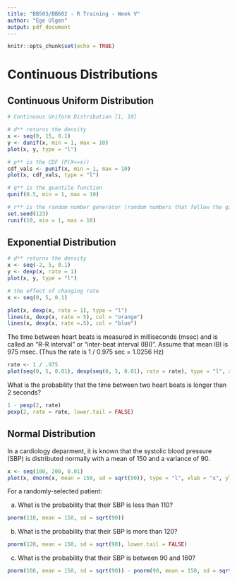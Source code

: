 ```yaml
---
title: "BB503/BB602 - R Training - Week V"
author: "Ege Ulgen"
output: pdf_document
---
```


```r
knitr::opts_chunk$set(echo = TRUE)
```

# Continuous Distributions

## Continuous Uniform Distribution

```r
# Continuous Uniform Distribution [1, 10]

# d** returns the density 
x <- seq(0, 15, 0.1)
y <- dunif(x, min = 1, max = 10)
plot(x, y, type = "l")

# p** is the CDF (P(X<=x))
cdf_vals <- punif(x, min = 1, max = 10)
plot(x, cdf_vals, type = "l")

# q** is the quantile function
qunif(0.5, min = 1, max = 10)

# r** is the random number generator (random numbers that follow the given distribution)
set.seed(123)
runif(10, min = 1, max = 10)
```

## Exponential Distribution

```r
# d** returns the density 
x <- seq(-2, 5, 0.1)
y <- dexp(x, rate = 1)
plot(x, y, type = "l")

# the effect of changing rate
x <- seq(0, 5, 0.1)

plot(x, dexp(x, rate = 1), type = "l")
lines(x, dexp(x, rate = 5), col = "orange")
lines(x, dexp(x, rate =.5), col = "blue")
```

The time between heart beats is measured in milliseconds (msec) and is called an "R-R interval" or "inter-beat interval (IBI)". Assume that mean IBI is 975 msec. (Thus the rate is 1 / 0.975 sec = 1.0256 Hz)

```r
rate <- 1 / .975
plot(seq(0, 5, 0.01), dexp(seq(0, 5, 0.01), rate = rate), type = "l", xlab = "x", ylab = "P(X=x)")
```

What is the probability that the time between two heart beats is longer than 2 seconds?

```r
1 - pexp(2, rate)
pexp(2, rate = rate, lower.tail = FALSE)
```

## Normal Distribution

In a cardiology deparment, it is known that the systolic blood pressure (SBP) is distributed normally with a mean of 150 and a variance of 90. 

```r
x <- seq(100, 200, 0.01)
plot(x, dnorm(x, mean = 150, sd = sqrt(90)), type = "l", xlab = "x", ylab = "P(X=x)")
```

For a randomly-selected patient:

a) What is the probability that their SBP is less than 110?

```r
pnorm(110, mean = 150, sd = sqrt(90))
```

b) What is the probability that their SBP is more than 120? 

```r
pnorm(120, mean = 150, sd = sqrt(90), lower.tail = FALSE)
```

c) What is the probability that their SBP is between 90 and 160? 

```r
pnorm(160, mean = 150, sd = sqrt(90)) - pnorm(90, mean = 150, sd = sqrt(90))
```
